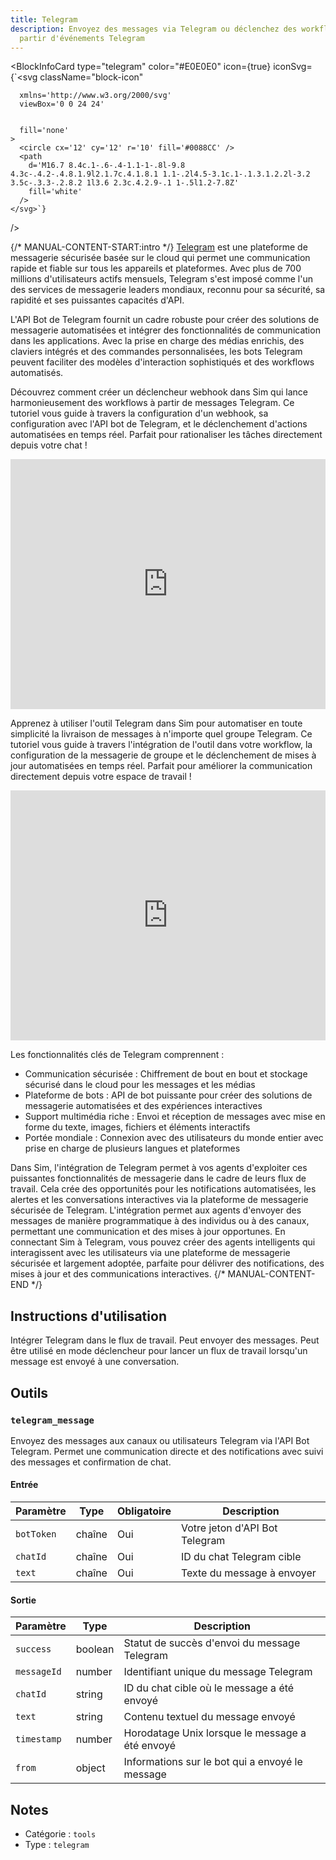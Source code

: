 ```yaml
---
title: Telegram
description: Envoyez des messages via Telegram ou déclenchez des workflows à
  partir d'événements Telegram
---
```



<BlockInfoCard 
  type="telegram"
  color="#E0E0E0"
  icon={true}
  iconSvg={`<svg className="block-icon"
      
      xmlns='http://www.w3.org/2000/svg'
      viewBox='0 0 24 24'
      
      
      fill='none'
    >
      <circle cx='12' cy='12' r='10' fill='#0088CC' />
      <path
        d='M16.7 8.4c.1-.6-.4-1.1-1-.8l-9.8 4.3c-.4.2-.4.8.1.9l2.1.7c.4.1.8.1 1.1-.2l4.5-3.1c.1-.1.3.1.2.2l-3.2 3.5c-.3.3-.2.8.2 1l3.6 2.3c.4.2.9-.1 1-.5l1.2-7.8Z'
        fill='white'
      />
    </svg>`}
/>

{/* MANUAL-CONTENT-START:intro */}
[Telegram](https://telegram.org) est une plateforme de messagerie sécurisée basée sur le cloud qui permet une communication rapide et fiable sur tous les appareils et plateformes. Avec plus de 700 millions d'utilisateurs actifs mensuels, Telegram s'est imposé comme l'un des services de messagerie leaders mondiaux, reconnu pour sa sécurité, sa rapidité et ses puissantes capacités d'API.

L'API Bot de Telegram fournit un cadre robuste pour créer des solutions de messagerie automatisées et intégrer des fonctionnalités de communication dans les applications. Avec la prise en charge des médias enrichis, des claviers intégrés et des commandes personnalisées, les bots Telegram peuvent faciliter des modèles d'interaction sophistiqués et des workflows automatisés.

Découvrez comment créer un déclencheur webhook dans Sim qui lance harmonieusement des workflows à partir de messages Telegram. Ce tutoriel vous guide à travers la configuration d'un webhook, sa configuration avec l'API bot de Telegram, et le déclenchement d'actions automatisées en temps réel. Parfait pour rationaliser les tâches directement depuis votre chat !

<iframe
  width="100%"
  height="400"
  src="https://www.youtube.com/embed/9oKcJtQ0_IM"
  title="Utiliser Telegram avec Sim"
  frameBorder="0"
  allow="accelerometer; autoplay; clipboard-write; encrypted-media; gyroscope; picture-in-picture"
  allowFullScreen
></iframe>

Apprenez à utiliser l'outil Telegram dans Sim pour automatiser en toute simplicité la livraison de messages à n'importe quel groupe Telegram. Ce tutoriel vous guide à travers l'intégration de l'outil dans votre workflow, la configuration de la messagerie de groupe et le déclenchement de mises à jour automatisées en temps réel. Parfait pour améliorer la communication directement depuis votre espace de travail !

<iframe
  width="100%"
  height="400"
  src="https://www.youtube.com/embed/AG55LpUreGI"
  title="Utiliser Telegram avec Sim"
  frameBorder="0"
  allow="accelerometer; autoplay; clipboard-write; encrypted-media; gyroscope; picture-in-picture"
  allowFullScreen
></iframe>

Les fonctionnalités clés de Telegram comprennent :

- Communication sécurisée : Chiffrement de bout en bout et stockage sécurisé dans le cloud pour les messages et les médias
- Plateforme de bots : API de bot puissante pour créer des solutions de messagerie automatisées et des expériences interactives
- Support multimédia riche : Envoi et réception de messages avec mise en forme du texte, images, fichiers et éléments interactifs
- Portée mondiale : Connexion avec des utilisateurs du monde entier avec prise en charge de plusieurs langues et plateformes

Dans Sim, l'intégration de Telegram permet à vos agents d'exploiter ces puissantes fonctionnalités de messagerie dans le cadre de leurs flux de travail. Cela crée des opportunités pour les notifications automatisées, les alertes et les conversations interactives via la plateforme de messagerie sécurisée de Telegram. L'intégration permet aux agents d'envoyer des messages de manière programmatique à des individus ou à des canaux, permettant une communication et des mises à jour opportunes. En connectant Sim à Telegram, vous pouvez créer des agents intelligents qui interagissent avec les utilisateurs via une plateforme de messagerie sécurisée et largement adoptée, parfaite pour délivrer des notifications, des mises à jour et des communications interactives.
{/* MANUAL-CONTENT-END */}

## Instructions d'utilisation

Intégrer Telegram dans le flux de travail. Peut envoyer des messages. Peut être utilisé en mode déclencheur pour lancer un flux de travail lorsqu'un message est envoyé à une conversation.

## Outils

### `telegram_message`

Envoyez des messages aux canaux ou utilisateurs Telegram via l'API Bot Telegram. Permet une communication directe et des notifications avec suivi des messages et confirmation de chat.

#### Entrée

| Paramètre | Type | Obligatoire | Description |
| --------- | ---- | ----------- | ----------- |
| `botToken` | chaîne | Oui | Votre jeton d'API Bot Telegram |
| `chatId` | chaîne | Oui | ID du chat Telegram cible |
| `text` | chaîne | Oui | Texte du message à envoyer |

#### Sortie

| Paramètre | Type | Description |
| --------- | ---- | ----------- |
| `success` | boolean | Statut de succès d'envoi du message Telegram |
| `messageId` | number | Identifiant unique du message Telegram |
| `chatId` | string | ID du chat cible où le message a été envoyé |
| `text` | string | Contenu textuel du message envoyé |
| `timestamp` | number | Horodatage Unix lorsque le message a été envoyé |
| `from` | object | Informations sur le bot qui a envoyé le message |

## Notes

- Catégorie : `tools`
- Type : `telegram`
